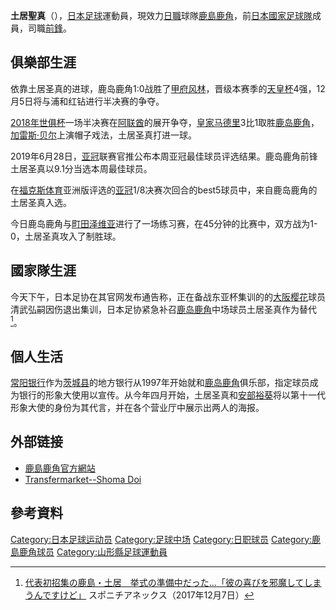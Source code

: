 {{noteTA|G1=Football|G2=JLeague}}
{{Infobox football biography
|name=土居聖真<br>''Doi Shoma''
|fullname={{lang|ja|土居 聖真}}
|image=Shoma Doi (cropped).jpg
|image_size = 250px
|birth_date={{Birth date and age|1992|5|21|df=y}}
|birth_place={{日本}}[[山形县|山形县]][[山形市|山形市]]
|height={{height|m=1.72}}
|position=[[前鋒|前鋒]]
|currentclub=[[鹿島鹿角|鹿島鹿角]]
|clubnumber=8
|years1=2011–
|clubs1=[[鹿島鹿角|鹿島鹿角]]
|caps1= 274
|goals1= 49
| nationalyears1 = 2017
| nationalteam1 = [[日本國家足球隊|日本]] 
| nationalcaps1 = 2 
| nationalgoals1 = 0
|club-update= 2021年12月4日
|ntupdate= 2017年12月16日
}}

'''土居聖真'''（{{bd|1992年|5月21日}}），[[日本|日本]][[足球|足球]]運動員，現效力[[日本職業足球聯賽|日職]]球隊[[鹿島鹿角|鹿島鹿角]]，前[[日本國家足球隊|日本國家足球隊]]成員，司職[[前鋒|前鋒]]。

==俱樂部生涯==
依靠土居圣真的进球，鹿岛鹿角1:0战胜了[[甲府风林|甲府风林]]，晋级本赛季的[[天皇杯|天皇杯]]4强，12月5日将与浦和红钻进行半决赛的争夺。 ​

[[2018年世俱杯|2018年世俱杯]]一场半决赛在[[阿联酋|阿联酋]]的{{le|扎耶德体育城球场|Zayed Sports City Stadium}}展开争夺，[[皇家马德里|皇家马德里]]3比1取胜[[鹿岛鹿角|鹿岛鹿角]]，[[加雷斯·贝尔|加雷斯·贝尔]]上演帽子戏法，土居圣真打进一球。

2019年6月28日，[[亚冠|亚冠]]联赛官推公布本周亚冠最佳球员评选结果。鹿岛鹿角前锋土居圣真以9.1分当选本周最佳球员。

在[[福克斯体育|福克斯体育]]亚洲版评选的[[亚冠|亚冠]]1/8决赛次回合的best5球员中，来自鹿岛鹿角的土居圣真入选。

今日鹿岛鹿角与[[町田泽维亚|町田泽维亚]]进行了一场练习赛，在45分钟的比赛中，双方战为1-0，土居圣真攻入了制胜球。 ​

==國家隊生涯==
今天下午，日本足协在其官网发布通告称，正在备战东亚杯集训的的[[大阪樱花|大阪樱花]]球员清武弘嗣因伤退出集训，日本足协紧急补召[[鹿岛鹿角|鹿岛鹿角]]中场球员土居圣真作为替代<ref>[https://www.sponichi.co.jp/soccer/news/2017/12/07/kiji/20171207s00002014163000c.html 代表初招集の鹿島・土居　挙式の準備中だった…「彼の喜びを邪魔してしまうんですけど」] {{Wayback|url=https://www.sponichi.co.jp/soccer/news/2017/12/07/kiji/20171207s00002014163000c.html |date=20200214051625 }} スポニチアネックス（2017年12月7日）</ref>。

==個人生活==
[[常阳银行|常阳银行]]作为[[茨城县|茨城县]]的地方银行从1997年开始就和[[鹿岛鹿角|鹿岛鹿角]]俱乐部，指定球员成为银行的形象大使用以宣传。从今年四月开始，土居圣真和[[安部裕葵|安部裕葵]]将以第十一代形象大使的身份为其代言，并在各个营业厅中展示出两人的海报。 ​

== 外部链接 ==
*[http://www.so-net.ne.jp/antlers/clubs/28.html 鹿島鹿角官方網站] {{Wayback|url=http://www.so-net.ne.jp/antlers/clubs/28.html |date=20160406171327 }}
*[http://www.transfermarkt.co.uk/shoma-doi/leistungsdatendetails/spieler/164243/plus//verein/2241/liga/1/wettbewerb/JAP1 Transfermarket--Shoma Doi] {{Wayback|url=http://www.transfermarkt.co.uk/shoma-doi/leistungsdatendetails/spieler/164243/plus//verein/2241/liga/1/wettbewerb/JAP1 |date=20160304130815 }}

==參考資料==
{{reflist}}

[[Category:日本足球运动员|Category:日本足球运动员]]
[[Category:足球中场|Category:足球中场]]
[[Category:日职球员|Category:日职球员]]
[[Category:鹿島鹿角球员|Category:鹿島鹿角球员]]
[[Category:山形縣足球運動員|Category:山形縣足球運動員]]